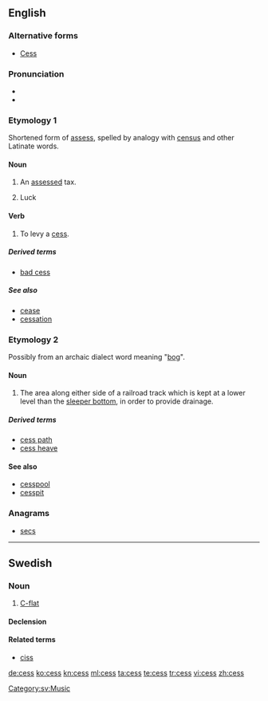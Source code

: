{{also|Cess|ċess}}
==English==
{{wikipedia}}

===Alternative forms===
* [[Cess]]

===Pronunciation===
* {{IPA|/sɛs/}}
* {{rhymes|ɛs}}

===Etymology 1===

Shortened form of [[assess]], spelled by analogy with [[census]] and other Latinate words.

====Noun====
{{en-noun|es}}

# {{British|Ireland}} An [[assess]]ed tax.
# {{British|Ireland|informal}} Luck

====Verb====
{{en-verb|cesses|cessing|cessed}}

# {{British|Ireland}} To levy a [[#Noun|cess]].

=====Derived terms=====
* [[bad cess]]

=====See also=====
* [[cease]]
* [[cessation]]

===Etymology 2===
Possibly from an archaic dialect word meaning "[[bog]]".

====Noun====
{{en-noun|es}}

# {{rail transport}} The area along either side of a railroad track which is kept at a lower level than the [[sleeper bottom]], in order to provide drainage.

=====Derived terms=====
* [[cess path]]
* [[cess heave]]

====See also====
* [[cesspool]]
* [[cesspit]]

===Anagrams===
* [[secs#English|secs]]

----

==Swedish==

===Noun===
{{sv-noun|g=n}}

# [[C-flat]]

====Declension====
{{sv-noun-n-zero|genitive=}}

====Related terms====
* [[ciss]]

[[Category:sv:Music]]

[[de:cess]]
[[ko:cess]]
[[kn:cess]]
[[ml:cess]]
[[ta:cess]]
[[te:cess]]
[[tr:cess]]
[[vi:cess]]
[[zh:cess]]